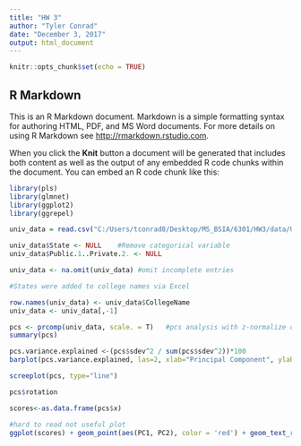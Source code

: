 ```yaml
---
title: "HW 3"
author: "Tyler Conrad"
date: "December 3, 2017"
output: html_document
---
```


```r
knitr::opts_chunk$set(echo = TRUE)
```

## R Markdown

This is an R Markdown document. Markdown is a simple formatting syntax for authoring HTML, PDF, and MS Word documents. For more details on using R Markdown see <http://rmarkdown.rstudio.com>.

When you click the **Knit** button a document will be generated that includes both content as well as the output of any embedded R code chunks within the document. You can embed an R code chunk like this:

```r
library(pls)
library(glmnet)
library(ggplot2)
library(ggrepel)
```

```r
univ_data = read.csv("C:/Users/tconrad8/Desktop/MS_BSIA/6301/HW3/data/Universities.csv")

univ_data$State <- NULL    #Remove categorical variable
univ_data$Public.1..Private.2. <- NULL

univ_data <- na.omit(univ_data) #omit incomplete entries

#States were added to college names via Excel

row.names(univ_data) <- univ_data$CollegeName
univ_data <- univ_data[,-1]
```

```r

pcs <- prcomp(univ_data, scale. = T)   #pcs analysis with z-normalize data
summary(pcs)

```

```r
pcs.variance.explained <-(pcs$sdev^2 / sum(pcs$sdev^2))*100
barplot(pcs.variance.explained, las=2, xlab="Principal Component", ylab="% Variance Explained", main="Principal Components versus Percent of Variance Explained")
```

```r
screeplot(pcs, type="line")
```

```r
pcs$rotation
```

```r
scores<-as.data.frame(pcs$x)

#hard to read not useful plot
ggplot(scores) + geom_point(aes(PC1, PC2), color = 'red') + geom_text_repel(aes(PC1, PC2, label = rownames(scores))) + theme_classic(base_size = 16)
```
